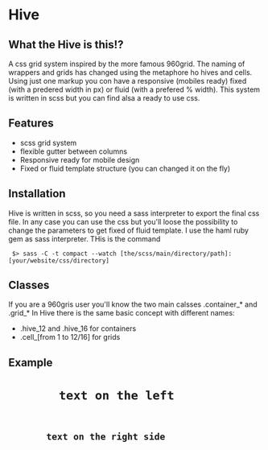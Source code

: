 = Hive =

== What the Hive is this!? ==

A css grid system inspired by the more famous 960grid.
The naming of wrappers and grids has changed using the metaphore ho hives and cells.
Using just one markup you con have a responsive (mobiles ready) fixed (with a predered width in px) or fluid (with a prefered % width).
This system is written in scss but you can find alsa a ready to use css.

== Features ==

* scss grid system
* flexible gutter between columns
* Responsive ready for mobile design
* Fixed or fluid template structure (you can changed it on the fly)

== Installation ==

Hive is written in scss, so you need a sass interpreter to export the final css file.   
In any case you can use the css but you'll loose the possibility to change the parameters to get fixed of fluid template.
I use the haml ruby gem as sass interpreter. THis is the command

  $> sass -C -t compact --watch [the/scss/main/directory/path]:[your/website/css/directory]

== Classes ==

If you are a 960gris user you'll know the two main calsses .container_* and .grid_*
In Hive there is the same basic concept with different names:

* .hive_12 and .hive_16 for containers
* .cell_[from 1 to 12/16] for grids

== Example ==

  <body>
    <hgroup class=".hive_12">
      <h1 class=".cell_6">
        text on the left
      </h1>
      <h2 class=".cell_6">
        text on the right side
      </h3>
    </hgroup>
  </body>
